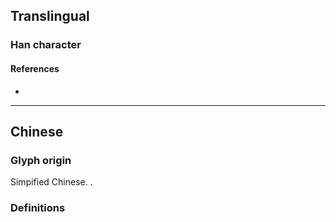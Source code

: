 {{also|叢|쓰|从}}
{{character info/new}}
==Translingual==

===Han character===
{{Han char|rn=1|rad=一|as=04|sn=5|four=88100|canj=OOM|ids=⿱从一}}

====References====
* {{Han ref|kx=0078.021|hdz=10017.030|uh=4E1B|ud=19995}}

----

==Chinese==
===Glyph origin===
Simpified Chinese. {{Han compound|从|一|c1=p|c2=s|ls=psc|no_och1=1}}.

===Definitions===
{{zh-see|叢}}